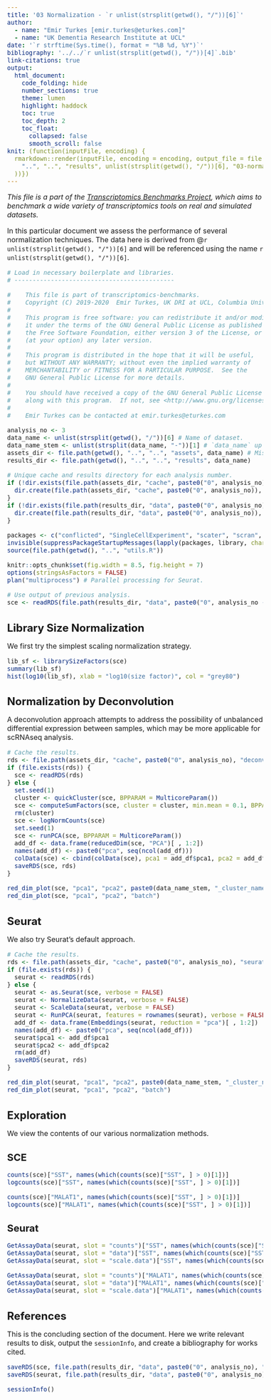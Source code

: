 ```yaml
---
title: '03 Normalization - `r unlist(strsplit(getwd(), "/"))[6]`'
author:
  - name: "Emir Turkes [emir.turkes@eturkes.com]"
  - name: "UK Dementia Research Institute at UCL"
date: '`r strftime(Sys.time(), format = "%B %d, %Y")`'
bibliography: '../../`r unlist(strsplit(getwd(), "/"))[4]`.bib'
link-citations: true
output:
  html_document:
    code_folding: hide
    number_sections: true
    theme: lumen
    highlight: haddock
    toc: true
    toc_depth: 2
    toc_float:
      collapsed: false
      smooth_scroll: false
knit: (function(inputFile, encoding) {
  rmarkdown::render(inputFile, encoding = encoding, output_file = file.path(
    "..", "..", "results", unlist(strsplit(getwd(), "/"))[6], "03-normalization.html"
  ))})
---
```


<style type="text/css">
body {font-size: 16px;}
h1.title {font-size: 35px;}
h1 {font-size: 24px;}
h2 {font-size: 22px;}
h3 {font-size: 20px;}
.toc-content {padding-left: 0px; padding-right: 0px;}
div.tocify {width: 100%;}
.tocify-subheader .tocify-item {font-size: 0.95em; padding-left: 25px; text-indent: 0;}
div.main-container {max-width: none; width: 100%;}
</style>

*This file is a part of the [Transcriptomics Benchmarks Project](https://github.com/eturkes/transcriptomics-benchmarks), which aims to benchmark a wide variety of transcriptomics tools on real and simulated datasets.*

In this particular document we assess the performance of several normalization techniques.
The data here is derived from @`r unlist(strsplit(getwd(), "/"))[6]` and will be referenced using the name ``r unlist(strsplit(getwd(), "/"))[6]``.

```r
# Load in necessary boilerplate and libraries.
# --------------------------------------------

#    This file is part of transcriptomics-benchmarks.
#    Copyright (C) 2019-2020  Emir Turkes, UK DRI at UCL, Columbia University Medical Center
#
#    This program is free software: you can redistribute it and/or modify
#    it under the terms of the GNU General Public License as published by
#    the Free Software Foundation, either version 3 of the License, or
#    (at your option) any later version.
#
#    This program is distributed in the hope that it will be useful,
#    but WITHOUT ANY WARRANTY; without even the implied warranty of
#    MERCHANTABILITY or FITNESS FOR A PARTICULAR PURPOSE.  See the
#    GNU General Public License for more details.
#
#    You should have received a copy of the GNU General Public License
#    along with this program.  If not, see <http://www.gnu.org/licenses/>.
#
#    Emir Turkes can be contacted at emir.turkes@eturkes.com

analysis_no <- 3
data_name <- unlist(strsplit(getwd(), "/"))[6] # Name of dataset.
data_name_stem <- unlist(strsplit(data_name, "-"))[1] # `data_name` up to the first hyphen.
assets_dir <- file.path(getwd(), "..", "..", "assets", data_name) # Misc binaries and temp files.
results_dir <- file.path(getwd(), "..", "..", "results", data_name)

# Unique cache and results directory for each analysis number.
if (!dir.exists(file.path(assets_dir, "cache", paste0("0", analysis_no)))) {
  dir.create(file.path(assets_dir, "cache", paste0("0", analysis_no)), recursive = TRUE)
}
if (!dir.exists(file.path(results_dir, "data", paste0("0", analysis_no)))) {
  dir.create(file.path(results_dir, "data", paste0("0", analysis_no)), recursive = TRUE)
}

packages <- c("conflicted", "SingleCellExperiment", "scater", "scran", "Seurat", "future")
invisible(suppressPackageStartupMessages(lapply(packages, library, character.only = TRUE)))
source(file.path(getwd(), "..", "utils.R"))

knitr::opts_chunk$set(fig.width = 8.5, fig.height = 7)
options(stringsAsFactors = FALSE)
plan("multiprocess") # Parallel processing for Seurat.

# Use output of previous analysis.
sce <- readRDS(file.path(results_dir, "data", paste0("0", analysis_no - 1), "sce.rds"))
```

# Library Size Normalization

We first try the simplest scaling normalization strategy.

```r
lib_sf <- librarySizeFactors(sce)
summary(lib_sf)
hist(log10(lib_sf), xlab = "log10(size factor)", col = "grey80")
```

# Normalization by Deconvolution

A deconvolution approach attempts to address the possibility of unbalanced differential expression between samples, which may be more applicable for scRNAseq analysis.

```r
# Cache the results.
rds <- file.path(assets_dir, "cache", paste0("0", analysis_no), "deconv_norm.rds")
if (file.exists(rds)) {
  sce <- readRDS(rds)
} else {
  set.seed(1)
  cluster <- quickCluster(sce, BPPARAM = MulticoreParam())
  sce <- computeSumFactors(sce, cluster = cluster, min.mean = 0.1, BPPARAM = MulticoreParam())
  rm(cluster)
  sce <- logNormCounts(sce)
  set.seed(1)
  sce <- runPCA(sce, BPPARAM = MulticoreParam())
  add_df <- data.frame(reducedDim(sce, "PCA")[ , 1:2])
  names(add_df) <- paste0("pca", seq(ncol(add_df)))
  colData(sce) <- cbind(colData(sce), pca1 = add_df$pca1, pca2 = add_df$pca2)
  saveRDS(sce, rds)
}

red_dim_plot(sce, "pca1", "pca2", paste0(data_name_stem, "_cluster_name"))
red_dim_plot(sce, "pca1", "pca2", "batch")
```

# Seurat

We also try Seurat's default approach.

```r
# Cache the results.
rds <- file.path(assets_dir, "cache", paste0("0", analysis_no), "seurat.rds")
if (file.exists(rds)) {
  seurat <- readRDS(rds)
} else {
  seurat <- as.Seurat(sce, verbose = FALSE)
  seurat <- NormalizeData(seurat, verbose = FALSE)
  seurat <- ScaleData(seurat, verbose = FALSE)
  seurat <- RunPCA(seurat, features = rownames(seurat), verbose = FALSE)
  add_df <- data.frame(Embeddings(seurat, reduction = "pca")[ , 1:2])
  names(add_df) <- paste0("pca", seq(ncol(add_df)))
  seurat$pca1 <- add_df$pca1
  seurat$pca2 <- add_df$pca2
  rm(add_df)
  saveRDS(seurat, rds)
}

red_dim_plot(seurat, "pca1", "pca2", paste0(data_name_stem, "_cluster_name"))
red_dim_plot(seurat, "pca1", "pca2", "batch")
```

# Exploration

We view the contents of our various normalization methods.

## SCE

```r
counts(sce)["SST", names(which(counts(sce)["SST", ] > 0)[1])]
logcounts(sce)["SST", names(which(counts(sce)["SST", ] > 0)[1])]

counts(sce)["MALAT1", names(which(counts(sce)["SST", ] > 0)[1])]
logcounts(sce)["MALAT1", names(which(counts(sce)["SST", ] > 0)[1])]
```

## Seurat

```r
GetAssayData(seurat, slot = "counts")["SST", names(which(counts(sce)["SST", ] > 0)[1])]
GetAssayData(seurat, slot = "data")["SST", names(which(counts(sce)["SST", ] > 0)[1])]
GetAssayData(seurat, slot = "scale.data")["SST", names(which(counts(sce)["SST", ] > 0)[1])]

GetAssayData(seurat, slot = "counts")["MALAT1", names(which(counts(sce)["SST", ] > 0)[1])]
GetAssayData(seurat, slot = "data")["MALAT1", names(which(counts(sce)["SST", ] > 0)[1])]
GetAssayData(seurat, slot = "scale.data")["MALAT1", names(which(counts(sce)["SST", ] > 0)[1])]
```

# References

This is the concluding section of the document. Here we write relevant results to disk, output the `sessionInfo`, and create a bibliography for works cited.

```r
saveRDS(sce, file.path(results_dir, "data", paste0("0", analysis_no), "sce.rds"))
saveRDS(seurat, file.path(results_dir, "data", paste0("0", analysis_no), "seurat.rds"))

sessionInfo()
```
